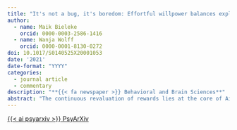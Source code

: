 ```yaml
---
title: "It's not a bug, it's boredom: Effortful willpower balances exploitation and exploration"
author:
  - name: Maik Bieleke
    orcid: 0000-0003-2586-1416
  - name: Wanja Wolff
    orcid: 0000-0001-8130-0272
doi: 10.1017/S0140525X20001053
date: '2021'
date-format: "YYYY"
categories:
  - journal article
  - commentary
description: "**{{< fa newspaper >}} Behavioral and Brain Sciences**"
abstract: "The continuous revaluation of rewards lies at the core of Ainslie's account of willpower. Yet, he does not explicate the underlying experiential mechanisms. We draw upon theoretical, neuroscientific, and computational evidence to demonstrate that boredom evokes revaluation. By biasing behavior toward exploration, boredom necessitates effortful willpower to balance it against exploitation, thereby rendering suppression a highly adaptive function of willpower."
---
```


<a class="btn btn-dark rounded-pill" href="https://psyarxiv.com/k6tjn/" role="button">{{< ai psyarxiv >}} PsyArXiv</a>
